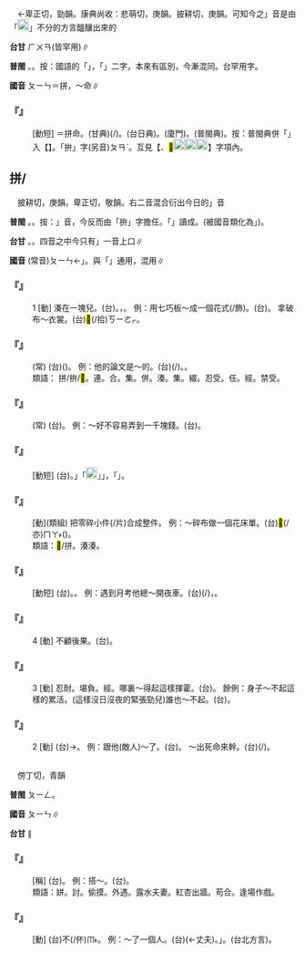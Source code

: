 
=={{ruby|拚|ㄆㄧㄣ}}==

　←卑正切，勁韻{{ruby|＝|ㄅㄧㄥˋ}}。康典尚收：悲萌切，庚韻{{ruby|＝|ㄅㄥ}}。披耕切，庚韻{{ruby|＝|ㄆㄥ}}。可知今之{{ruby|「|ㄆㄧㄣ}}」音是由「[[File:fa72.png|20px]]{{ruby|、|ㄥ}}」不分的方言醞釀出來的

'''台甘''' <rt>ㄏㄨㄢ</rt>{{ruby|。|ㄏㄨㄣ˪}}{{ruby|。|ㄅㄧㄢ˫}}(皆罕用)∥

'''普閩''' {{ruby|(文)|ㄅㄧㄥ˪}}{{ruby|。|ㄆㄧㄥ˪}}。{{ruby|(白)|ㄅㄧㆩ˪}}。按：國語的「{{ruby|拚|ㄆㄢˋ}}」，「{{ruby|拼|ㄆㄧㄣ}}」二字，本來有區別，今漸混同。台罕用字。

'''國音''' <rt>ㄆㄧㄣ</rt>＝拼{{ruby|。|ㄆㄢˋ}}，～命∥

    

==='''『{{ruby|拚|ㄆㄧㄣ}}{{ruby|命|ㄇㄧㄥˋ}}』'''===
: [動短] ＝拼命。(甘典){{ruby|併|ㄅㄧㆩ˪}}{{ruby|命|ㄇㄧㄚ˫}}(/{{ruby|並|ㄅㄧㆩ˪}}{{ruby|命|ㄇㄧㄚ˫}})。(台日典){{ruby|胚|ㄆㆤ/ㄆㄨㆤ}}{{ruby|性|ㄒㆪ˪}}{{ruby|命|ㄇㄧㄚ˫}}。(廈門){{ruby|拼|ㄅㄧㆩ˪}}{{ruby|性|ㄙㆥ˪/ㄒㆪ˪}}{{ruby|命|ㄇㄧㄚ˫}}。(普閩典){{ruby|佩|ㄆㆤ˫}}{{ruby|性|ㄙㆥ˪/ㄒㆪ˪}}{{ruby|命|ㄇㄧㄚ˫}}。按：普閩典併「{{ruby|拚|ㄆㄢ˪}}」入【{{ruby|拼|ㄆㄧㄣ}}】。「拚」字(另音)<rt>ㄆㄢˋ</rt>。互見【{{ruby|拚|ㄆㄢˋ}}、<mark>&#xffc50;</mark>[[File:fa42.png|20px]][[File:8ed5.png|20px]][[File:fa6f.png|20px]]】字項內。
    

==拼/{{ruby|<mark>&#xffc50;</mark>|ㄆㄧㄣ}}==

　披耕切，庚韻{{ruby|＝|ㄆㄥ}}。卑正切，敬韻{{ruby|＝|ㄅㄧㄥˋ}}。右二音混合衍出今日的{{ruby|「|ㄆㄧㄣ}}」音

'''普閩''' {{ruby|(文)|ㄅㄧㄥ˪}}{{ruby|。|ㄆㄧㄥ˪}}。{{ruby|(白)|ㄅㄧㆩ˪}}。按：{{ruby|「|ㄅㄧㆩ˪}}」音，今反而由「拚」字擔任。「{{ruby|拼|ㄆㄧㄥ˪}}」讀成{{ruby|→|ㄆㄧㄥ}}。(被國音類化為{{ruby|「|ㄆㄧㄣ}}」)。

'''台甘''' {{ruby|(文)|ㄆㄧㄥ}}{{ruby|。|ㄅㄧㄥ}}。{{ruby|(語)|ㄅㆪ}}{{ruby|。|ㄅㄧㄢ}}。四音之中今只有{{ruby|「|ㄆㄧㄥ}}」一音上口∥

'''國音''' (常音)<rt>ㄆㄧㄣ</rt>←{{ruby|「|ㄆㄥ/ㄆㄧㄥ}}」。與「{{ruby|拚|ㄆㄢˋ}}」通用，混用∥

    

==='''『{{ruby|拼|ㄆㄧㄣ}}』'''===
:1  [動] 湊在一塊兒。(台){{ruby|鬥|ㄉㄠ˪}}{{ruby|做|ㄗㄨㆤ˪/ㄗㄜ˪}}{{ruby|伙|ㄏㆤˋ/ㄏㄨㆤˋ}}。{{ruby|合|ㄍㄚㆴ}}，{{ruby|併|ㄅㄧㄥˋ}}{{ruby|合|ㄏㄚㆴ ͘}}。 例：用七巧板～成一個花式(/飾)。(台){{ruby|用|ㄧㆲ˫/ㄧㄥ˫}}{{ruby|七|ㄑㄧㆵ}}{{ruby|巧|ㄎㄚˋ}}{{ruby|板|ㄅㄢˋ}}{{ruby|鬥|ㄉㄠ˪}}{{ruby|一|ㄐㄧㆵ ͘}}{{ruby|款|ㄎㄨㄢˋ}}{{ruby|丌|·ㆥˊ}}{{ruby|花|ㄏㄨㆤ}}{{ruby|樣|ㄧㆧ˫/ㄧㆫ˫}}。  拿破布～衣裳。(台)<mark>&#xf8f6c;</mark>(/拾)<rt>ㄎㄧㄜㆷ</rt>{{ruby|破|ㄆㄨㄚ˪}}{{ruby|布|ㄅㆦ˪}}{{ruby|合|ㄍㄚㆴ}}{{ruby|一|ㄐㄧㆵ ͘}}{{ruby|領|ㄋㄧㄚˋ}}{{ruby|衫|ㄙㆩ}}。
    

==='''『{{ruby|七|ㄑㄧ}}{{ruby|拼|ㄆㄧㄣ}}{{ruby|八|ㄅㄚ}}{{ruby|湊|ㄘㄡˋ}}』'''===
: (常) (台){{ruby|四|ㄒㄧ˪}}{{ruby|界|ㄍㆤ˪/ㄍㄨㆤ˪}}{{ruby|集|ㄐㄧㆴ ͘}}({{ruby|倚|ㄨㄚˋ}}){{ruby|來|ㄌㄞˊ}}{{ruby|鬥|ㄉㄠ˪}}{{ruby|起|·ㄎㄧˋ}}{{ruby|來|·ㄌㄞˊ}}{{ruby|丌|ㆤ}}。 例：他的論文是～的。(台){{ruby|伊|ㄧ}}{{ruby|丌|ㆤ}}{{ruby|論|ㄌㄨㄣ˫}}{{ruby|文|ㆠㄨㄣˊ}}{{ruby|是|ㄒㄧ˫}}{{ruby|四|ㄒㄧ˪}}{{ruby|界|ㄍㆤ˪/ㄍㄨㆤ˪}}{{ruby|集|ㄐㄧㆴ ͘}}(/{{ruby|拾|ㄎㄧㄜㆷ}}{{ruby|倚|ㄨㄚˋ}}){{ruby|來|ㄌㄞˊ}}{{ruby|鬥|ㄉㄠ˪}}{{ruby|起|·ㄎㄧˋ}}{{ruby|來|·ㄌㄞˊ}}{{ruby|丌|ㆤ}}。{{ruby|伊|ㄧ}}{{ruby|丌|ㆤ}}{{ruby|論|ㄌㄨㄣ˫}}{{ruby|文|ㆠㄨㄣˊ}}{{ruby|是|ㄒㄧ˫}}{{ruby|雜|ㄗㄚㆴ ͘}}{{ruby|菜|ㄘㄞ˪}}{{ruby|麵|ㄇㄧ˫}}。
:類語： 拼/拚/<mark>&#xffc50;</mark>。連。合。集。併。湊。集。綴。忍受。任。經。禁受。
:
    

==='''『{{ruby|東|ㄉㄨㄥ}}{{ruby|拼|ㄆㄧㄣ}}{{ruby|西|ㄒㄧ}}{{ruby|湊|ㄘㄡˋ}}』'''===
: (常) (台){{ruby|<mark>&#xf8f7a;</mark>|ㄐㄧㄚ}}{{ruby|挲|ㄙㄚ}}{{ruby|<mark>&#xf8fbd;</mark>|ㄏㄧㄚ}}{{ruby|挲|ㄙㄚ}}。 例：～好不容易弄到一千塊錢。(台){{ruby|<mark>&#xf8f7a;</mark>|ㄐㄧㄚ}}{{ruby|挲|ㄙㄚ}}{{ruby|<mark>&#xf8fbd;</mark>|ㄏㄧㄚ}}{{ruby|挲|ㄙㄚ}}{{ruby|即|ㄐㄧㄚㆷ}}{{ruby|強|ㄍㄧㆲˊ}}{{ruby|鬥|ㄉㄠ˪}}{{ruby|倚|ㄨㄚˋ}}{{ruby|一|ㄧㆵ}}{{ruby|千|ㄑㄧㄥ}}{{ruby|銀|ㆣㄧㄣˊ/ㆣㄨㄣˊ}}。
    

==='''『{{ruby|拼|ㄆㄧㄣ}}{{ruby|音|ㄧㄣ}}』'''===
: [動短] (台){{ruby|將|ㄐㄧㆲ}}{{ruby|兩|ㄋㆭ˫}}{{ruby|個|ㆤˊ}}{{ruby|注|ㄗㄨ˪}}{{ruby|音|ㄧㆬ}}{{ruby|符|ㄏㄨˊ}}{{ruby|號|ㄏㄜ˫}}{{ruby|連|ㄌㄧㄢˊ}}{{ruby|起|·ㄎㄧˋ}}{{ruby|來|·ㄌㄞˊ}}{{ruby|讀|ㄊㄚㆶ ͘}}{{ruby|出|ㄘㄨㆵ}}{{ruby|一|ㄧㆵ}}{{ruby|個|ㆤˊ}}{{ruby|有|ㄨ˫}}{{ruby|意|ㄧ˪}}{{ruby|義|ㆣㄧ˫}}{{ruby|丌|ㆤ}}{{ruby|音|ㄧㆬ}}{{ruby|綴|ㄉㄨㄚㆵ}}。{{ruby|像|ㄑㄧㆫ˫/ㄑㄧㆧ˫}}{{ruby|「|ㄅ}}」{{ruby|合|ㄏㄚㆷ ͘}}「[[File:fa71.png|20px]]」{{ruby|兩|ㄋㆭ˫}}{{ruby|個|ㆤˊ}}{{ruby|符|ㄏㄨˊ}}{{ruby|號|ㄏㄜ˫}}{{ruby|連|ㄌㄧㄢˊ}}{{ruby|起|·ㄎㄧˋ}}{{ruby|來|·ㄌㄞˊ}}{{ruby|讀|ㄊㄚㆶ ͘}}{{ruby|做|ㄗㄨㆤ˪/ㄗㄜ˪}}{{ruby|「|ㄅㄢ}}」，{{ruby|會|ㄨㆤ˫/ㆤ˫}}{{ruby|得|ㄉㄧㆵ}}{{ruby|表|ㄅㄧㄠˋ}}{{ruby|達|ㄉㄚㆵ ͘}}「{{ruby|扳|ㄅㄢ}}」{{ruby|字|ㆢㄧ˫/ㄌㄧ˪}}{{ruby|及|ㄍㄧㆴ ͘}}{{ruby|其|ㄍㄧˊ}}{{ruby|他|ㄊㄚ}}{{ruby|共|ㄍㄤ˫}}{{ruby|音|ㄧㆬ}}{{ruby|丌|ㆤ}}{{ruby|字|ㆢㄧ˫/ㄌㄧ˫}}。
    

==='''『{{ruby|拼|ㄆㄧㄣ}}{{ruby|湊|ㄘㄡˋ}}』'''===
: [動](類組) 把零碎小件(/片)合成整件。 例：～碎布做一個花床單。(台){{ruby|布|ㄅㆦ˪}}{{ruby|碎|ㄘㄨㄧ˪}}{{ruby|仔|ㄚ}}{{ruby|鬥|ㄉㄠ˪}}{{ruby|鬥|ㄉㄠ˪}}{{ruby|咧|ㄌㆤ˪}}<mark>&#xffaca;</mark>(/亦)<rt>ㄇㄚ˫</rt>{{ruby|做|ㄗㄨㆤ˪/ㄗㄜ˪}}{{ruby|一|ㄐㄧㆵ}}{{ruby|塊|ㄉㆤ˪}}{{ruby|花|ㄏㄨㆤ}}({{ruby|仔|ㄚ}}){{ruby|床|ㄘㆭˊ}}{{ruby|巾|ㄍㄨㄣ/ㄍㄧㄣ}}。
:類語：<mark>&#xffc50;</mark>/拼。湊湊。
:
    

==='''『{{ruby|拼|ㄆㄧㄣ}}{{ruby|命|ㄇㄧㄥˋ}}』'''===
: [動短] (台){{ruby|拚|ㄅㄧㄚ˪}}{{ruby|勢|ㄙㆤ˪}}。{{ruby|努|ㄋㆦˋ/ㄌㆦˋ}}{{ruby|力|ㄌㄧㆤㆶ ͘}}。 例：遇到月考他總～開夜車。(台){{ruby|見|ㄍㄧㄢ˪}}{{ruby|若|ㄋㄚ˫}}{{ruby|臨|ㄌㄧㆰˊ}}{{ruby|時|ㄒㄧˊ}}{{ruby|考|ㄎㄜˋ}}{{ruby|試|ㄑㄧ˪}}(/{{ruby|試|ㄑㄧ˪}}{{ruby|驗|ㆣㄧㆰ˫}})，{{ruby|伊|ㄧ}}{{ruby|攏|ㄌㆲˋ}}{{ruby|拚|ㄆㄧㆩ˪}}{{ruby|勢|ㄙㆤ˪}}{{ruby|讀|ㄊㄚㆶ ͘}}{{ruby|透|ㄊㄠˋ}}{{ruby|暝|ㄇㆤˊ/ㄇㄧˊ}}。
    

==='''『{{ruby|拼|ㄆㄧㄣ}}』'''===
:4  [動] 不顧後果。(台){{ruby|存|ㄗㄨㄣˊ}}{{ruby|辦|ㄅㄢ˫}}。
    

==='''『{{ruby|拼|ㄆㄧㄣ}}』'''===
:3  [動] 忍耐。堪負。經。哪裏～得起這樣揮霍。(台){{ruby|哪|ㄋㄚˋ}}{{ruby|會|ㄨㆤ˫/ㆤ˫}}{{ruby|堪|ㄎㆰ}}{{ruby|得|ㄉㄧㆵ}}{{ruby|按|ㄢ˪}}{{ruby|爾|ㄋㄧ/ㄋㆤ}}{{ruby|開|ㄎㄞ}}{{ruby|使|ㄙㄞˋ}}。 餘例：身子～不起這樣的累活。(這樣沒日沒夜的緊張勁兒)誰也～不起。(台){{ruby|無|ㆠㄜˊ}}{{ruby|人|ㄌㄤˊ}}{{ruby|擋|ㄉㆲ˪}}{{ruby|會|ㄨㆤ˫/ㆤ˫}}{{ruby|住|ㄉㄧㄠˊ}}。
    

==='''『{{ruby|拼|ㄆㄧㄣ}}』'''===
:2  [動] (台){{ruby|拚|ㄅㄧㆩ˪}}{{ruby|性|ㄙㆥ˪/ㄒㆪ˪}}{{ruby|命|ㄇㄧㄚ˫}}→{{ruby|拚|ㄅㄧㆩ˪}}{{ruby|輸|ㄙㄨ}}{{ruby|贏|ㄧㆩˊ}}。 例：跟他(敵人)～了。(台){{ruby|合|ㄍㄚㆴ}}{{ruby|伊|ㄧ}}{{ruby|拚|ㄅㄧㆩ˪}}{{ruby|一|ㄐㄧㆵ ͘}}{{ruby|下|·ㆤ˫}}。 ～出死命來幹。(台){{ruby|無|ㆠㄜˊ}}{{ruby|顧|ㄍㆦ˪}}{{ruby|性|ㄙㆥ˪/ㄒㆪ˪}}{{ruby|命|ㄇㄧㄚ˫}}(/{{ruby|拚|ㄅㄧㆩ˪}}{{ruby|命|ㄇㄧㄚ˫}}){{ruby|做|ㄗㄨㆤ˪/ㄗㄜ˪}}。
    

=={{ruby|姘|ㄆㄧㄣ}}==

　傍丁切，青韻

'''普閩''' <rt>ㄆㄧㄥ</rt>。

'''國音''' <rt>ㄆㄧㄣ</rt>∥

'''台甘''' {{ruby|(文)|ㄆㄧㄥ}}∥

    

==='''『{{ruby|姘|ㄆㄧㄣ}}{{ruby|頭|·ㄊㄡˊ}}』'''===
: [稱] (台){{ruby|無|ㆠㄜˊ}}{{ruby|夫|ㄏㄨ}}{{ruby|妻|ㄘㆤ}}{{ruby|關|ㄍㄨㄢ}}{{ruby|係|ㄏㆤ˫}}{{ruby|而|ㄌㄧˊ}}{{ruby|同|ㄉㆲˊ}}{{ruby|居|ㄍㄧ/ㄍㄨ}}{{ruby|丌|·ㆥˊ}}{{ruby|男|ㄌㆰˊ}}{{ruby|女|ㄌㄧˋ/ㄌㄨˋ}}。 例：搭～。(台){{ruby|鬥|ㄉㄠ˪}}{{ruby|伙|ㄏㆤˋ/ㄏㄨㆤˋ}}{{ruby|計|ㄍㄧ˪}}。
:類語：姘。討。偷摸。外遇。露水夫妻。紅杏出牆。苟合。逢場作戲。
:
    

==='''『{{ruby|姘|ㄆㄧㄣ}}』'''===
: [動] (台)不(/伓)<rt>ㆬ˫</rt>{{ruby|是|ㄒㄧ˫}}{{ruby|夫|ㄏㄨ}}{{ruby|妻|ㄘㆤ}}{{ruby|關|ㄍㄨㄢ}}{{ruby|係|ㄏㆤ˫}}{{ruby|丌|·ㆥˊ}}{{ruby|男|ㄌㆰˊ}}{{ruby|女|ㄌㄨˋ/ㄌㄧˋ}}{{ruby|遰|ㄉㄨㄚˋ}}{{ruby|做|ㄗㄨㆤ˪/ㄗㄜ˪}}{{ruby|伙|ㄏㆤˋ/ㄏㄨㆤˋ}}。 例：～了一個人。(台){{ruby|討|ㄊㄜˋ}}{{ruby|→|ㄉㄠㆷ}}{{ruby|一|ㄐㄧㆵ ͘}}{{ruby|個|ㆥˊ}}{{ruby|查|ㄗㄚ}}{{ruby|晡|ㄅㆦ}}(←丈夫)。{{ruby|「|ㄉㄠㆷ}}」{{ruby|著|ㄉㄧㄜㆷ}}{{ruby|一|ㄐㄧㆵ ͘}}{{ruby|個|ㆥˊ}}{{ruby|查|ㄗㄚ}}{{ruby|某|ㆠㆦˋ}}。{{ruby|鬥|ㄉㄠ˪}}{{ruby|伙|ㄏㆤˋ/ㄏㄨㆤˋ}}{{ruby|計|ㄍㄧ˪}}(台北方言)。
    

